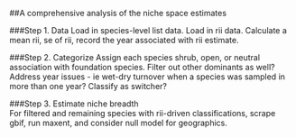 ##A comprehensive analysis of the niche space estimates  

###Step 1. Data
Load in species-level list data.
Load in rii data.
Calculate a mean rii, se of rii, record the year associated with rii estimate.

###Step 2. Categorize
Assign each species shrub, open, or neutral association with foundation species.
Filter out other dominants as well?
Address year issues - ie wet-dry turnover when a species was sampled in more than one year? Classify as switcher?

###Step 3. Estimate niche breadth  
For filtered and remaining species with rii-driven classifications, scrape gbif, run maxent, and consider null model for geographics.  